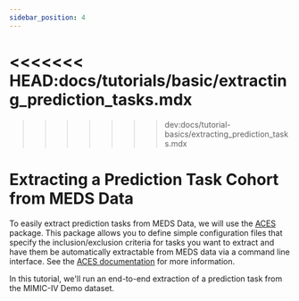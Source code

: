 ```yaml
---
sidebar_position: 4
---
```


<<<<<<< HEAD:docs/tutorials/basic/extracting_prediction_tasks.mdx
=======

> > > > > > > dev:docs/tutorial-basics/extracting_prediction_tasks.mdx

# Extracting a Prediction Task Cohort from MEDS Data

To easily extract prediction tasks from MEDS Data, we will use the
[ACES](https://github.com/justin13601/aces/) package. This package allows you to define simple
configuration files that specify the inclusion/exclusion criteria for tasks you want to extract and have them
be automatically extractable from MEDS data via a command line interface. See the
[ACES documentation](https://eventstreamaces.readthedocs.io/en/latest/) for more information.

In this tutorial, we'll run an end-to-end extraction of a prediction task from the MIMIC-IV Demo dataset.

<JupyterViewer rawIpynb={nb} />
